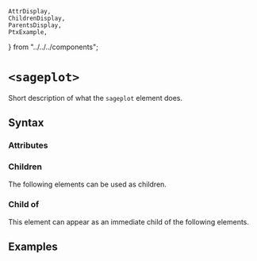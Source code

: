     AttrDisplay,
    ChildrenDisplay,
    ParentsDisplay,
    PtxExample,
} from "../../../components";

# `<sageplot>`

Short description of what the `sageplot` element does.

## Syntax

### Attributes

<AttrDisplay name="sageplot" />

### Children

The following elements can be used as children.

<ChildrenDisplay name="sageplot" />

### Child of

This element can appear as an immediate child of the following elements.

<ParentsDisplay name="sageplot" />

## Examples

    